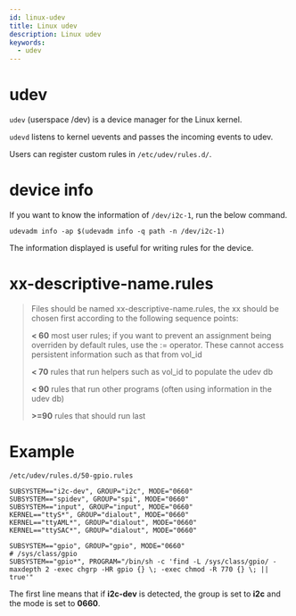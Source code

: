 ```yaml
---
id: linux-udev
title: Linux udev
description: Linux udev
keywords:
  - udev
---
```


# udev

`udev` (userspace /dev) is a device manager for the Linux kernel.

`udevd` listens to kernel uevents and passes the incoming events to udev.

Users can register custom rules in `/etc/udev/rules.d/`.

# device info

If you want to know the information of `/dev/i2c-1`, run the below command.

```shell
udevadm info -ap $(udevadm info -q path -n /dev/i2c-1)
```

The information displayed is useful for writing rules for the device.

# xx-descriptive-name.rules

> Files should be named xx-descriptive-name.rules, the xx should be chosen first according to the following sequence points:
>
> **\< 60** most user rules; if you want to prevent an assignment being
> overriden by default rules, use the := operator. These cannot access persistent information such as that from vol_id
>
> **\< 70** rules that run helpers such as vol_id to populate the udev db
>
> **\< 90** rules that run other programs (often using information in the
> udev db)
>
> **>=90** rules that should run last

# Example

`/etc/udev/rules.d/50-gpio.rules`

```shell
SUBSYSTEM=="i2c-dev", GROUP="i2c", MODE="0660"
SUBSYSTEM=="spidev", GROUP="spi", MODE="0660"
SUBSYSTEM=="input", GROUP="input", MODE="0660"
KERNEL=="ttyS*", GROUP="dialout", MODE="0660"
KERNEL=="ttyAML*", GROUP="dialout", MODE="0660"
KERNEL=="ttySAC*", GROUP="dialout", MODE="0660"

SUBSYSTEM=="gpio", GROUP="gpio", MODE="0660"
# /sys/class/gpio
SUBSYSTEM=="gpio*", PROGRAM="/bin/sh -c 'find -L /sys/class/gpio/ -maxdepth 2 -exec chgrp -HR gpio {} \; -exec chmod -R 770 {} \; || true'"
```

The first line means that if **i2c-dev** is detected, the group is set to **i2c** and the mode is set to **0660**.
